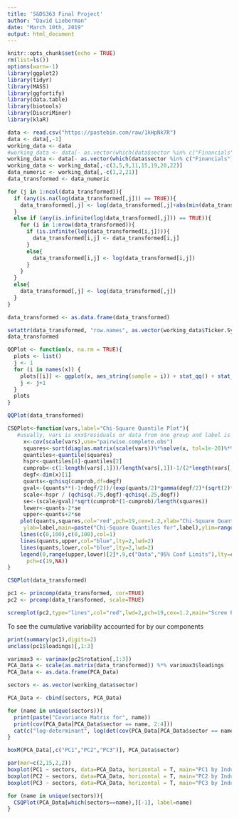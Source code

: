 ```yaml
---
title: 'S&DS363 Final Project'
author: "David Lieberman"
date: "March 10th, 2019"
output: html_document
---
```


```r
knitr::opts_chunk$set(echo = TRUE)
rm(list=ls())
options(warn=-1)
library(ggplot2)
library(tidyr)
library(MASS)
library(ggfortify)
library(data.table)
library(biotools)
library(DiscriMiner)
library(klaR)
```

```r
data <- read.csv("https://pastebin.com/raw/1kHpNk7R")
data <- data[,-1]
working_data <- data
#working_data <- data[- as.vector(which(data$sector %in% c("Financials", "Real Estate", "Telecommunications Services"))),]
working_data <- data[- as.vector(which(data$sector %in% c("Financials"))),]
working_data <- working_data[,-c(3,5,9,11,15,19,20,22)]
data_numeric <- working_data[,-c(1,2,21)]
data_transformed <- data_numeric

for (j in 1:ncol(data_transformed)){
  if (any(is.na(log(data_transformed[,j])) == TRUE)){
    data_transformed[,j] <- log(data_transformed[,j]+abs(min(data_transformed[,j]))+1)
  }
  else if (any(is.infinite(log(data_transformed[,j])) == TRUE)){
    for (i in 1:nrow(data_transformed)){
      if (is.infinite(log(data_transformed[i,j]))){
        data_transformed[i,j] <- data_transformed[i,j]
      }
      else{
        data_transformed[i,j] <- log(data_transformed[i,j])
      }
    }
  }
  else{
    data_transformed[,j] <- log(data_transformed[,j])
  }
}

data_transformed <- as.data.frame(data_transformed)

setattr(data_transformed, "row.names", as.vector(working_data$Ticker.Symbol))
data_transformed
```

```r
QQPlot <- function(x, na.rm = TRUE){
  plots <- list()
  j <- 1
  for (i in names(x)) {
    plots[[i]] <- ggplot(x, aes_string(sample = i)) + stat_qq() + stat_qq_line() + xlab(names(x)[j]) + ylab("")
    j <- j+1
  }
  plots
}

QQPlot(data_transformed)
```

```r
CSQPlot<-function(vars,label="Chi-Square Quantile Plot"){
   #usually, vars is xxx$residuals or data from one group and label is for plot
     x<-cov(scale(vars),use="pairwise.complete.obs")
     squares<-sort(diag(as.matrix(scale(vars))%*%solve(x, tol=1e-20)%*%as.matrix(t(scale(vars)))))
     quantiles<-quantile(squares)
     hspr<-quantiles[4]-quantiles[2]
     cumprob<-c(1:length(vars[,1]))/length(vars[,1])-1/(2*length(vars[,1]))
     degf<-dim(x)[1]
     quants<-qchisq(cumprob,df=degf)
     gval<-(quants**(-1+degf/2))/(exp(quants/2)*gamma(degf/2)*(sqrt(2)**degf))
     scale<-hspr / (qchisq(.75,degf)-qchisq(.25,degf))
     se<-(scale/gval)*sqrt(cumprob*(1-cumprob)/length(squares))
     lower<-quants-2*se
     upper<-quants+2*se
    plot(quants,squares,col='red',pch=19,cex=1.2,xlab="Chi-Square Quantiles",
     ylab=label,main=paste("Chi-Square Quantiles for",label),ylim=range(upper,lower, squares) , xlim=range(c(0,quants)))
    lines(c(0,100),c(0,100),col=1)
    lines(quants,upper,col="blue",lty=2,lwd=2)
    lines(quants,lower,col="blue",lty=2,lwd=2)
    legend(0,range(upper,lower)[2]*.9,c("Data","95% Conf Limits"),lty=c(0,2),col=c("red","blue"),lwd=c(2,2),
      pch=c(19,NA))
}
```

```r
CSQPlot(data_transformed)
```

```r
pc1 <- princomp(data_transformed, cor=TRUE)
pc2 <- prcomp(data_transformed, scale=TRUE)
```

```r
screeplot(pc2,type="lines",col="red",lwd=2,pch=19,cex=1.2,main="Scree Plot of Raw Drug Data")
```
To see the cumulative variability accounted for by our components
```r
print(summary(pc1),digits=2)
unclass(pc1$loadings)[,1:3]
```

```r
varimax3 <- varimax(pc2$rotation[,1:3])
PCA_Data <- scale(as.matrix(data_transformed)) %*% varimax3$loadings
PCA_Data <- as.data.frame(PCA_Data)

sectors <- as.vector(working_data$sector)

PCA_Data <- cbind(sectors, PCA_Data)

for (name in unique(sectors)){
  print(paste("Covariance Matrix for", name))
  print(cov(PCA_Data[PCA_Data$sector == name, 2:4]))
  cat(c("log-determinant", log(det(cov(PCA_Data[PCA_Data$sector == name, 2:4]))), "\n\n"))
}

boxM(PCA_Data[,c("PC1","PC2","PC3")], PCA_Data$sector)
```

```r
par(mar=c(2,15,2,2))
boxplot(PC1 ~ sectors, data=PCA_Data, horizontal = T, main="PC1 by Industry", las=2)
boxplot(PC2 ~ sectors, data=PCA_Data, horizontal = T, main="PC2 by Industry", las=2)
boxplot(PC3 ~ sectors, data=PCA_Data, horizontal = T, main="PC3 by Industry", las=2)
```

```r
for (name in unique(sectors)){
  CSQPlot(PCA_Data[which(sectors==name),][-1], label=name)
}
```